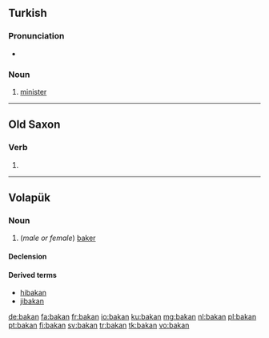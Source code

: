 ==Turkish==

===Pronunciation===
* {{IPA|/bɑ.kɑn/|lang=tr}}

===Noun===
{{head|tr|noun}}

# [[minister]]

----

==Old Saxon==

===Verb===
{{osx-verb}}

# {{alternative spelling of|bakkan|lang=osx}}

----

==Volapük==

===Noun===
{{vo-noun}}

# (''male or female'') [[baker]]

====Declension====
{{vo-decl-noun}}

====Derived terms====
* [[hibakan]]
* [[jibakan]]

[[de:bakan]]
[[fa:bakan]]
[[fr:bakan]]
[[io:bakan]]
[[ku:bakan]]
[[mg:bakan]]
[[nl:bakan]]
[[pl:bakan]]
[[pt:bakan]]
[[fi:bakan]]
[[sv:bakan]]
[[tr:bakan]]
[[tk:bakan]]
[[vo:bakan]]